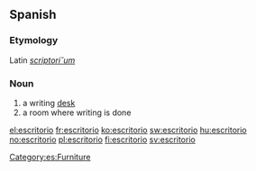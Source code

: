 ==Spanish==
===Etymology===
Latin ''[[scriptorium|scriptori˘um]]''

===Noun===
{{es-noun-m}}

# a writing [[desk]]
# a room where writing is done

[[Category:es:Furniture]]

[[el:escritorio]]
[[fr:escritorio]]
[[ko:escritorio]]
[[sw:escritorio]]
[[hu:escritorio]]
[[no:escritorio]]
[[pl:escritorio]]
[[fi:escritorio]]
[[sv:escritorio]]